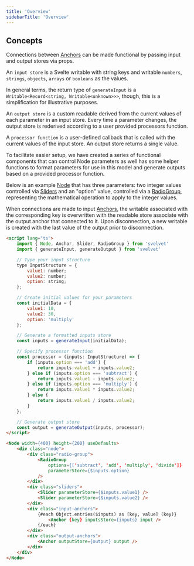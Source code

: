 ```yaml
---
title: 'Overview'
sidebarTitle: 'Overview'
---
```


## Concepts

Connections between [Anchors](/components/anchor) can be made functional by passing input and output stores via props.

An `input store` is a Svelte writable with string keys and writable `numbers`, `strings`, `objects`, `arrays` or `booleans` as the values.

In general terms, the return type of `generateInput` is a `Writable<Record<string, Writable<unknown>>>`, though, this is a simplification for illustrative purposes.

An `output store` is a custom readable derived from the current values of each parameter in an input store. Every time a parameter changes, the output store is rederived according to a user provided processors function.

A `processor function` is a user-defined callback that is called with the current values of the input store. An output store returns a single value.

To facilitate easier setup, we have created a series of functional components that can control Node parameters as well has some helper functions to format parameters for use in this model and generate outputs based on a provided processor function.

Below is an example [Node](/components/node) that has three parameters: two integer values controlled via [Sliders](/data-flow/slider) and an "option" value, controlled via a [RadioGroup](/data-flow/radiogroup), representing the mathematical operation to apply to the integer values.

When connections are made to input [Anchors](/components/anchor), the writable associated with the corresponding key is overwritten with the readable store associate with the output anchor that connected to it. Upon disconnection, a new writable is created with the last value of the output prior to disconnection.

```HTML
<script lang="ts">
    import { Node, Anchor, Slider, RadioGroup } from 'svelvet'
    import { generateInput, generateOutput } from 'svelvet'

    // Type your input structure
    type InputStructure = {
        value1: number;
        value2: number;
        option: string;
    };

    // Create initial values for your parameters
    const initialData = {
        value1: 10,
        value2: 30,
        option: 'multiply'
    };

    // Generate a formatted inputs store
    const inputs = generateInput(initialData);

    // Specify processor function
    const processor = (inputs: InputStructure) => {
        if (inputs.option === 'add') {
            return inputs.value1 + inputs.value2;
        } else if (inputs.option === 'subtract') {
            return inputs.value1 - inputs.value2;
        } else if (inputs.option === 'multiply') {
            return inputs.value1 * inputs.value2;
        } else {
            return inputs.value1 / inputs.value2;
        }
    };

    // Generate output store
    const output = generateOutput(inputs, processor);
</script>

<Node width={400} height={200} useDefaults>
    <div class="node">
        <div class="radio-group">
            <RadioGroup
                options={['subtract', 'add', 'multiply', 'divide']}
                parameterStore={$inputs.option}
            />
        </div>
        <div class="sliders">
            <Slider parameterStore={$inputs.value1} />
            <Slider parameterStore={$inputs.value2} />
        </div>
        <div class="input-anchors">
            {#each Object.entries($inputs) as [key, value] (key)}
                <Anchor {key} inputsStore={inputs} input />
            {/each}
        </div>
        <div class="output-anchors">
            <Anchor outputStore={output} output />
        </div>
    </div>
</Node>

```

